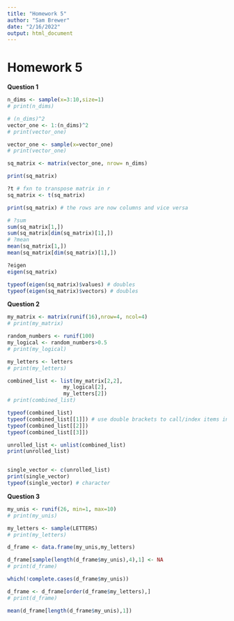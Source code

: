 ```yaml
---
title: "Homework 5"
author: "Sam Brewer"
date: "2/16/2022"
output: html_document
---
```


# Homework 5

**Question 1**

```r
n_dims <- sample(x=3:10,size=1)
# print(n_dims)

# (n_dims)^2
vector_one <- 1:(n_dims)^2
# print(vector_one)

vector_one <- sample(x=vector_one)
# print(vector_one)

sq_matrix <- matrix(vector_one, nrow= n_dims)

print(sq_matrix)

?t # fxn to transpose matrix in r
sq_matrix <- t(sq_matrix)

print(sq_matrix) # the rows are now columns and vice versa

# ?sum
sum(sq_matrix[1,])
sum(sq_matrix[dim(sq_matrix)[1],])
# ?mean
mean(sq_matrix[1,])
mean(sq_matrix[dim(sq_matrix)[1],])

?eigen
eigen(sq_matrix)

typeof(eigen(sq_matrix)$values) # doubles
typeof(eigen(sq_matrix)$vectors) # doubles

```

**Question 2**

```r

my_matrix <- matrix(runif(16),nrow=4, ncol=4)
# print(my_matrix)

random_numbers <- runif(100)
my_logical <- random_numbers>0.5
# print(my_logical)

my_letters <- letters
# print(my_letters)

combined_list <- list(my_matrix[2,2],
                  my_logical[2],
                  my_letters[2])
# print(combined_list)

typeof(combined_list)
typeof(combined_list[[1]]) # use double brackets to call/index items in a list
typeof(combined_list[[2]])
typeof(combined_list[[3]])

unrolled_list <- unlist(combined_list)
print(unrolled_list)


single_vector <- c(unrolled_list)
print(single_vector)
typeof(single_vector) # character

```

**Question 3**

```r

my_unis <- runif(26, min=1, max=10)
# print(my_unis)

my_letters <- sample(LETTERS)
# print(my_letters)

d_frame <- data.frame(my_unis,my_letters)

d_frame[sample(length(d_frame$my_unis),4),1] <- NA
# print(d_frame)

which(!complete.cases(d_frame$my_unis))

d_frame <- d_frame[order(d_frame$my_letters),]
# print(d_frame)

mean(d_frame[length(d_frame$my_unis),1])

```